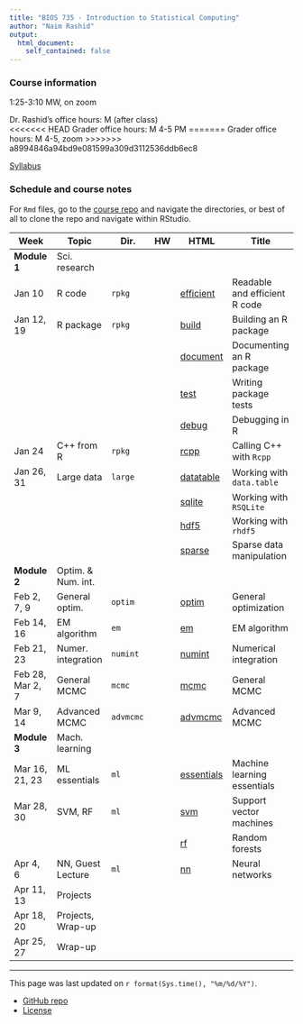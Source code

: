 ```yaml
---
title: "BIOS 735 - Introduction to Statistical Computing"
author: "Naim Rashid"
output: 
  html_document:
    self_contained: false
---
```


### Course information

1:25-3:10 MW, on zoom <!-- - MC 1305 -->

Dr. Rashid's office hours: M <!-- @ MC 3104E --> (after class) <br>
<<<<<<< HEAD
Grader office hours: M 4-5 PM
=======
Grader office hours: M 4-5, zoom
>>>>>>> a8994846a94bd9e081599a309d3112536ddb6ec8

[Syllabus](syllabus.html)

### Schedule and course notes

For `Rmd` files, go to the
[course repo](https://github.com/biodatascience/statcomp_src) and navigate the
directories, or best of all to clone the repo and navigate within RStudio. 

| Week | Topic | Dir. | HW | HTML | Title |
|------|-------|------|----|------|-------|
| **Module 1**   | Sci. research | | | | |
| Jan 10      | R code | `rpkg` |  <!-- [hw](https://github.com/biodatascience/statcomp_src/blob/master/rpkg/rpkg_HW1.Rmd) --> | [efficient](rpkg/efficient.html) | Readable and efficient R code |
| Jan 12, 19 | R package | `rpkg` |  <!-- [hw](https://github.com/biodatascience/statcomp_src/blob/master/rpkg/rpkg_HW2.Rmd) -->| [build](rpkg/build.html) | Building an R package |
| | | | | [document](rpkg/document.html) | Documenting an R package |
| | | | | [test](rpkg/test.html) | Writing package tests |
| | | | | [debug](rpkg/debug.html) | Debugging in R |
| Jan  24     | C++ from R | `rpkg` |  <!-- [hw](https://github.com/biodatascience/statcomp_src/blob/master/rpkg/rpkg_HW3.Rmd) -->| [rcpp](rpkg/rcpp.html) | Calling C++ with `Rcpp` |
| Jan 26, 31 | Large data | `large` |  <!-- [hw](https://github.com/biodatascience/statcomp_src/blob/master/large/large_HW4.Rmd) -->| [datatable](large/datatable.html) | Working with `data.table` |
| | | | | [sqlite](large/sqlite.html) | Working with `RSQLite` |
| | | | | [hdf5](large/hdf5.html) | Working with `rhdf5` |
| | | | | [sparse](large/sparse.html) | Sparse data manipulation |
| **Module 2**   | Optim. & Num. int. | | | | |
| Feb 2, 7, 9   | General optim. | `optim` |  <!-- [hw](https://github.com/biodatascience/statcomp_src/blob/master/optim/optim_HW5.Rmd) -->| [optim](optim/optim.html) | General optimization |
| Feb 14, 16 | EM algorithm | `em` |  <!-- [hw](https://github.com/biodatascience/statcomp_src/blob/master/em/em_HW6.Rmd) -->| [em](em/em.html) | EM algorithm |
| Feb 21, 23     | Numer. integration | `numint` |  <!-- [hw](https://github.com/biodatascience/statcomp_src/blob/master/numint/numint_HW7.Rmd) -->| [numint](numint/numint.html) | Numerical integration |
| Feb 28, Mar 2, 7 | General MCMC | `mcmc` |  <!-- [hw](https://github.com/biodatascience/statcomp_src/blob/master/mcmc/mcmc_HW8.Rmd) --> <!-- [hw2](https://github.com/biodatascience/statcomp_src/blob/master/mcmc/mcmc_HW9.Rmd)--> | [mcmc](mcmc/mcmc.html) | General MCMC |
| Mar 9, 14   | Advanced MCMC | `advmcmc` |  <!-- [hw](https://github.com/biodatascience/statcomp_src/blob/master/advmcmc/advmcmc_HW10.Rmd) -->| [advmcmc](advmcmc/advmcmc.html) | Advanced MCMC |
| **Module 3** | Mach. learning | | | | |
| Mar 16, 21, 23   | ML essentials | `ml` |  <!-- [hw](https://github.com/biodatascience/statcomp_src/blob/master/ml/essentials_HW11.Rmd) -->| [essentials](ml/essentials.html) | Machine learning essentials |
| Mar 28, 30  | SVM, RF | `ml` |  <!-- [hw](https://github.com/biodatascience/statcomp_src/blob/master/ml/svm_HW12.Rmd) -->| [svm](ml/svm.html) | Support vector machines |
| | | | | [rf](ml/rf.html) | Random forests |
| Apr 4, 6 | NN, Guest Lecture | `ml` | | [nn](ml/nn.html) | Neural networks |
| Apr 11, 13 | Projects | | | | |
| Apr 18, 20 | Projects, Wrap-up | | | | |
| Apr 25, 27 | Wrap-up | | | | |
---

This page was last updated on `r format(Sys.time(), "%m/%d/%Y")`. 

* [GitHub repo](https://github.com/biodatascience/statcomp_src)
* [License](https://github.com/biodatascience/statcomp_src/blob/master/LICENSE)
